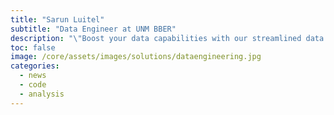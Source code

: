 ```yaml
---
title: "Sarun Luitel"
subtitle: "Data Engineer at UNM BBER"
description: "\"Boost your data capabilities with our streamlined data engineering services, featuring efficient ETL pipeline development, Apache Airflow orchestration, and scalable AWS solutions for actionable insights.\""
toc: false
image: /core/assets/images/solutions/dataengineering.jpg
categories:
  - news
  - code
  - analysis
---
```

